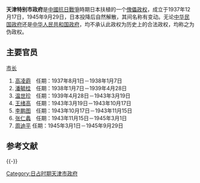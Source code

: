 '''天津特别市政府'''是[[中國抗日戰爭|中國抗日戰爭]]時期日本扶植的一个[[傀儡政权|傀儡政权]]，成立于1937年12月17日，1945年9月29日，日本投降后自然解散，其间名称有变动。无论[[中华民国政府|中华民国政府]]还是[[中华人民共和国政府|中华人民共和国政府]]，均不承认此政权为历史上的合法政权，均称之为伪政权。

== 主要官员 ==
;[[天津市市长列表|市长]]
#[[高凌霨|高凌霨]]　任期：1937年8月1日－1938年1月7日
#[[潘毓桂|潘毓桂]]　任期：1938年1月7日－1939年4月28日
#[[温世珍|温世珍]]　任期：1939年4月28日－1943年3月19日
#[[王绪高|王绪高]]　任期：1943年3月19日－1943年10月17日
#[[李鹏图|李鹏图]]　任期：1943年10月17日－1943年11月15日
#[[张仁蠡|张仁蠡]]　任期：1943年11月15日－1945年3月1日
#[[周迪平|周迪平]]   任期：1945年3月1日－1945年9月29日

== 参考文献 ==
{{Reflist}}

{{-}}
{{Serial|先前機關|[[天津特别市公署|天津特别市公署]]|[[天津市|天津市]][[最高行政机关|最高行政机关]]<br />[[民国32年|民国32年]](1943年)11月－[[民国34年|民国34年]](1945年)9月29日|後繼機關|[[中华民国|中华民国]][[国民政府|国民政府]]<br />[[天津市政府_(中华民国)|天津市政府]]}}
{{天津近代历史文化专题}}
{{天津市市长}}

[[Category:日占时期天津市政府|Category:日占时期天津市政府]]